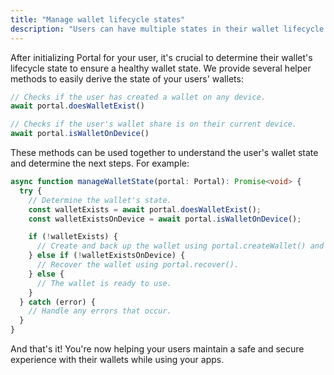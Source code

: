 ```yaml
---
title: "Manage wallet lifecycle states"
description: "Users can have multiple states in their wallet lifecycle: having a wallet, having wallet backups, having certain recovery methods available, and more."
---
```


After initializing Portal for your user, it's crucial to determine their wallet's lifecycle state to ensure a healthy wallet state. We provide several helper methods to easily derive the state of your users' wallets:

```typescript
// Checks if the user has created a wallet on any device.
await portal.doesWalletExist()

// Checks if the user's wallet share is on their current device.
await portal.isWalletOnDevice()
```

These methods can be used together to understand the user's wallet state and determine the next steps. For example:

```typescript
async function manageWalletState(portal: Portal): Promise<void> {
  try {
    // Determine the wallet's state.
    const walletExists = await portal.doesWalletExist();
    const walletExistsOnDevice = await portal.isWalletOnDevice();

    if (!walletExists) {
      // Create and back up the wallet using portal.createWallet() and portal.backup().
    } else if (!walletExistsOnDevice) {
      // Recover the wallet using portal.recover().
    } else {
      // The wallet is ready to use.
    }
  } catch (error) {
    // Handle any errors that occur.
  }
}
```

And that's it! You're now helping your users maintain a safe and secure experience with their wallets while using your apps.
